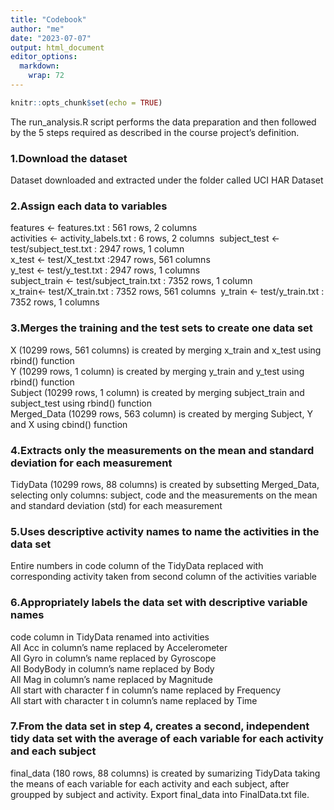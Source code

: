 ```yaml
---
title: "Codebook"
author: "me"
date: "2023-07-07"
output: html_document
editor_options: 
  markdown: 
    wrap: 72
---
```


```r
knitr::opts_chunk$set(echo = TRUE)
```

The run_analysis.R script performs the data preparation and then
followed by the 5 steps required as described in the course project's
definition.

### 1.Download the dataset

Dataset downloaded and extracted under the folder called UCI HAR Dataset

### 2.Assign each data to variables

features \<- features.txt : 561 rows, 2 columns \
activities \<- activity_labels.txt : 6 rows, 2 columns\ 
subject_test \<- test/subject_test.txt : 2947 rows, 1 column \
x_test \<- test/X_test.txt :2947 rows, 561 columns \
y_test \<- test/y_test.txt : 2947 rows, 1 columns\
subject_train \<- test/subject_train.txt : 7352 rows, 1 column \
x_train\<- test/X_train.txt : 7352 rows, 561 columns\ 
y_train \<- test/y_train.txt : 7352 rows, 1 columns\

### 3.Merges the training and the test sets to create one data set

X (10299 rows, 561 columns) is created by merging x_train and x_test using rbind() function \
Y (10299 rows, 1 column) is created by merging y_train and y_test using rbind() function \
Subject (10299 rows, 1 column) is created by merging subject_train and subject_test using rbind() function \
Merged_Data (10299 rows, 563 column) is created by merging Subject, Y and X using cbind() function\

### 4.Extracts only the measurements on the mean and standard deviation for each measurement

TidyData (10299 rows, 88 columns) is created by subsetting Merged_Data, selecting only columns: subject, code and the measurements on the mean and standard deviation (std) for each measurement

### 5.Uses descriptive activity names to name the activities in the data set

Entire numbers in code column of the TidyData replaced with corresponding activity taken from second column of the activities variable

### 6.Appropriately labels the data set with descriptive variable names

code column in TidyData renamed into activities \
All Acc in column's name replaced by Accelerometer \
All Gyro in column's name replaced by Gyroscope \
All BodyBody in column's name replaced by Body \
All Mag in column's name replaced by Magnitude \
All start with character f in column's name replaced by Frequency \
All start with character t in column's name replaced by Time\

### 7.From the data set in step 4, creates a second, independent tidy data set with the average of each variable for each activity and each subject

final_data (180 rows, 88 columns) is created by sumarizing TidyData
taking the means of each variable for each activity and each subject,
after groupped by subject and activity. Export final_data into
FinalData.txt file.
